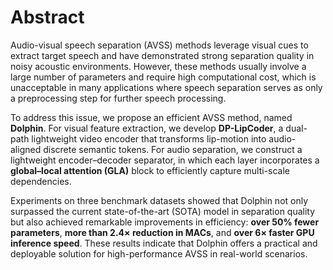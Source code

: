 # Abstract

Audio-visual speech separation (AVSS) methods leverage visual cues to extract target speech and have demonstrated strong separation quality in noisy acoustic environments. However, these methods usually involve a large number of parameters and require high computational cost, which is unacceptable in many applications where speech separation serves as only a preprocessing step for further speech processing. 

To address this issue, we propose an efficient AVSS method, named **Dolphin**. For visual feature extraction, we develop **DP-LipCoder**, a dual-path lightweight video encoder that transforms lip-motion into audio-aligned discrete semantic tokens. For audio separation, we construct a lightweight encoder–decoder separator, in which each layer incorporates a **global–local attention (GLA)** block to efficiently capture multi-scale dependencies. 

Experiments on three benchmark datasets showed that Dolphin not only surpassed the current state-of-the-art (SOTA) model in separation quality but also achieved remarkable improvements in efficiency: **over 50% fewer parameters**, **more than 2.4× reduction in MACs**, and **over 6× faster GPU inference speed**. These results indicate that Dolphin offers a practical and deployable solution for high-performance AVSS in real-world scenarios.